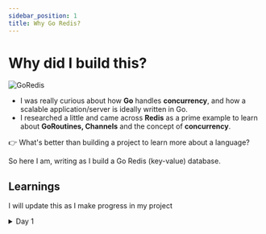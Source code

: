 ```yaml
---
sidebar_position: 1
title: Why Go Redis?
---
```


# Why did I build this?
![GoRedis](goredis.png)
- I was really curious about how **Go** handles **concurrency**, and how a scalable application/server is ideally written in Go. 
- I researched a little and came across **Redis** as a prime example to learn about **GoRoutines, Channels** and the concept of **concurrency**.

👉 What's better than building a project to learn more about a language?


So here I am, writing as I build a Go Redis (key-value) database.
## Learnings

I will update this as I make progress in my project
<details>
<summary>Day 1</summary>
  - Built the server and RESP protocol parser
    - Concurrent client request reading (achieved using GoRoutines and Channels)
    - Accepting peer connection and handling disconnection
    - Reading client input while avoiding buffer leaks
    - Understood the RESP protocol and implemented the parser
    - Understood the need of single threaded command execution in Redis (achieved using Channels)
</details>


